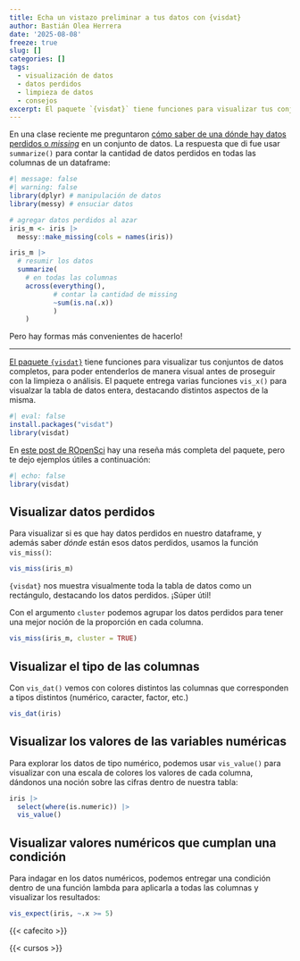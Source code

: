 ```yaml
---
title: Echa un vistazo preliminar a tus datos con {visdat}
author: Bastián Olea Herrera
date: '2025-08-08'
freeze: true
slug: []
categories: []
tags:
  - visualización de datos
  - datos perdidos
  - limpieza de datos
  - consejos
excerpt: El paquete `{visdat}` tiene funciones para visualizar tus conjuntos de datos completos, para poder entenderlos de manera visual antes de proseguir con la limpieza o análisis. El paquete entrega varias funciones `vis_x()` para visualzar la tabla de datos entera, destacando distintos aspectos de la misma. En este post muestro ejemplos de uso de este paquete para encontrar datos perdidos, explorar datos, y más.
---
```


En una clase reciente me preguntaron [cómo saber de una dónde hay datos perdidos o _missing_](/blog/2025-10-21/) en un conjunto de datos. La respuesta que di fue usar `summarize()` para contar la cantidad de datos perdidos en todas las columnas de un dataframe:

```r
#| message: false
#| warning: false
library(dplyr) # manipulación de datos
library(messy) # ensuciar datos

# agregar datos perdidos al azar
iris_m <- iris |> 
  messy::make_missing(cols = names(iris))

iris_m |> 
  # resumir los datos
  summarize(
    # en todas las columnas
    across(everything(),
           # contar la cantidad de missing
           ~sum(is.na(.x))
           )
    )
```

Pero hay formas más convenientes de hacerlo!

----

[El paquete `{visdat}`](https://github.com/ropensci/visdat) tiene funciones para visualizar tus conjuntos de datos completos, para poder entenderlos de manera visual antes de proseguir con la limpieza o análisis. El paquete entrega varias funciones `vis_x()` para visualzar la tabla de datos entera, destacando distintos aspectos de la misma.

```r
#| eval: false
install.packages("visdat")
library(visdat)
```

En [este post de ROpenSci](https://ropensci.org/blog/2017/08/22/visdat/) hay una reseña más completa del paquete, pero te dejo ejemplos útiles a continuación:

```r
#| echo: false
library(visdat)
```


## Visualizar datos perdidos

Para visualizar si es que hay datos perdidos en nuestro dataframe, y además saber _dónde_ están esos datos perdidos, usamos la función `vis_miss()`:

```r
vis_miss(iris_m)
```

`{visdat}` nos muestra visualmente toda la tabla de datos como un rectángulo, destacando los datos perdidos. ¡Súper útil!

Con el argumento `cluster` podemos agrupar los datos perdidos para tener una mejor noción de la proporción en cada columna.

```r
vis_miss(iris_m, cluster = TRUE)
```

## Visualizar el tipo de las columnas

Con `vis_dat()` vemos con colores distintos las columnas que corresponden a tipos distintos (numérico, caracter, factor, etc.)

```r
vis_dat(iris)
```

## Visualizar los valores de las variables numéricas

Para explorar los datos de tipo numérico, podemos usar `vis_value()` para visualizar con una escala de colores los valores de cada columna, dándonos una noción sobre las cifras dentro de nuestra tabla:

```r
iris |> 
  select(where(is.numeric)) |> 
  vis_value()
```

## Visualizar valores numéricos que cumplan una condición

Para indagar en los datos numéricos, podemos entregar una condición dentro de una función lambda para aplicarla a todas las columnas y visualizar los resultados:
```r
vis_expect(iris, ~.x >= 5)
```

{{< cafecito >}}

{{< cursos >}}
